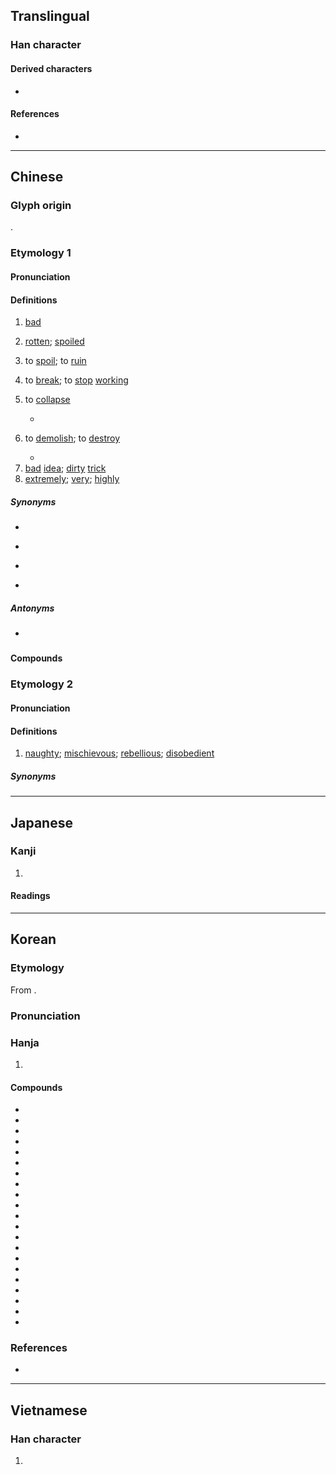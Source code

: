 {{also|壊|坏}}
{{character info}}
==Translingual==
{{Han simplified forms|壞|壊|坏}}

===Han character===
{{Han char|rn=32|rad=土|as=16|sn=19|four=44132|canj=GYWV|ids=⿰土褱}}

====Derived characters====
* {{l|mul|[[蘾]]}}

====References====
* {{Han ref|kx=0242.030|dkj=05590|dj=0481.270|hdz=10500.020|uh=58DE|ud=22750|bh=C361|bd=50017}}

----

==Chinese==

===Glyph origin===
{{Han etym}}
{{Han compound|土|褱|c1=s|c2=p|t1=earth|ls=psc}}.

===Etymology 1===
{{zh-forms|s=坏|alt=坯}}

====Pronunciation====
{{zh-pron
|m=huài
|m-s=huai4
|c=waai6
|c-t=vai5
|g=
|h=pfs=fái;gd=fai4
|j=
|mb=huōi
|md=huâi
|mn=hoāi/twv:hāi
|mn-t=huai6
|w=3hhua
|x=
|mc=y
|oc=y
|ma=y
|ca=LL-Q9186-Justinrleung-壞.wav
|cat=a,v,adv
}}

====Definitions====
{{zh-hanzi}}

# [[bad]]
#: {{zh-x|壞人|'''bad''' person}}
#: {{zh-x|壞 習慣|'''bad''' habits}}
# [[rotten]]; [[spoiled]]
#: {{zh-x|壞 雞蛋|'''rotten''' egg}}
#: {{zh-x|這 蘋果 壞 了。|This apple is '''rotten'''.}}
#: {{zh-x|牛奶 壞 了。|The milk is spoiled.}}
# to [[spoil]]; to [[ruin]]
#: {{zh-x|壞 了 大事|to ruin an important thing}}
#: {{zh-x|過期 的 牛奶 喝 了 會 壞 肚子{zi}。}}
# to [[break]]; to [[stop]] [[working]]
#: {{zh-x|鏡子 摔 壞 了|to have smashed a mirror}}
#: {{zh-x|聽說 掃地 機器人 很 容易 壞。|I've heard that robot vacuums '''breaks''' ('''stops working''') very easily.}}
#: {{zh-x|到 而家 都 仲 未 壞，真係 犀利。|It's amazing, it hasn't '''broken'''.|C}}
# {{lb|zh|classical}} to [[collapse]]
#* {{zh-x|諺 曰：「蠹 眾 而 木 折，隙 大 而 牆 壞。」|The saying runs: 'Many woodworms and the wood snaps, a large fissure and the wall '''collapses'''.'|ref=Shangjunshu}}
# {{lb|zh|classical}} to [[demolish]]; to [[destroy]]
#* {{zh-x|暴君 代作，壞 宮室 以 為{wéi} 汙池，民 無 所 安息。|Oppressive sovereigns arose one after another, who '''pulled down''' houses to make ponds and lakes, so that the people knew not where they could rest in quiet.|ref=Mencius}}
# [[bad]] [[idea]]; [[dirty]] [[trick]]
# [[extremely]]; [[very]]; [[highly]]
#: {{zh-x|嚇 壞 了|to be badly scared}}

=====Synonyms=====
* {{s|bad}}
{{zh-dial}}
{{zh-dial|壞-2}}
* {{s|to spoil}}
{{zh-syn-saurus|朽壞}}
* {{s|to ruin}}
{{zh-syn-saurus|損壞}}
* {{s|extremely}}
{{zh-syn-saurus|極其}}

=====Antonyms=====
* {{sense|bad}} {{zh-l|好}}

====Compounds====
{{zh-der|壞包兒|壞腸子|壞處|壞蛋|壞東西|壞分子|壞話|壞人|壞事|壞水|壞死|壞小子|壞心眼兒|壞血病|壞賬|壞主意|禮崩樂壞|損壞|敗壞|腐壞|破壞|破壞力}}

===Etymology 2===
{{zh-forms|s=坏|alt=獪,乖,契-Siyi,蒯}}
{{rfe|zh}}

====Pronunciation====
{{zh-pron
|c=kwaai4
|c-t=kai3
|cat=a
}}

====Definitions====
{{zh-hanzi}}

# {{lb|zh|Cantonese}} [[naughty]]; [[mischievous]]; [[rebellious]]; [[disobedient]]

=====Synonyms=====
{{zh-dial|頑皮}}

{{zh-cat|Beginning}}

----

==Japanese==
{{ja-kanji forms|壊|壞}}

===Kanji===
{{ja-kanji|grade=|rs=土16|shin=壊}}

# {{rfdef|ja|sort=土16}}

====Readings====
{{ja-readings
|goon=え<ゑ
|kanon=かい<くわい
|kun=こわ-す, こわ-れる, やぶ-る
|nanori=つち
}}

----

==Korean==

===Etymology===
From {{der|ko|ltc|-}} {{ltc-l|壞|id=1}}.

{{collapse|
* {{hanja-dongguk|괭〮|kwáy}}
* {{hanja-sinjeung|괴|kwoy|hun=헐 괴}}
|Historical readings
|bg=#FFFFFF}}

===Pronunciation===
{{ko-hanja-pron|괴|l=y}}

===Hanja===
{{ko-hanja-search}}
{{ko-hanja|무너지다|무너질|괴}}

# {{hanja form of|괴|to [[break]]; to [[collapse]]}}

====Compounds====
{{der-top3|Compounds}}
* {{ko-l|붕괴|崩壞}}
* {{ko-l|파괴|破壞}}
* {{ko-l|괴고|壞苦}}
* {{ko-l|괴결|壞決}}
* {{ko-l|괴멸|壞滅}}
* {{ko-l|괴폐|壞廢}}
* {{ko-l|손괴|損壞}}
* {{ko-l|괴락|壞落}}
* {{ko-l|괴색|壞色}}
* {{ko-l|부괴|腐壞}}
* {{ko-l|괴란|壞亂}}
* {{ko-l|반괴|半壞}}
* {{ko-l|괴저|壞疽}}
* {{ko-l|괴사|壞死}}
* {{ko-l|괴손|壞損}}
* {{ko-l|도괴|倒壞}}
* {{ko-l|잔괴|殘壞}}
* {{ko-l|훼괴|毁壞}}
* {{ko-l|괴변|壞變}}
* {{ko-l|자괴|自壞}}
* {{ko-l|전괴|全壞}}
{{der-bottom}}

===References===
* {{R:hanjadoc|2031}}

----

==Vietnamese==

===Han character===
{{vi-readings|reading=hoại, hoải, hoai|rs=土16}}

# {{rfdef|vi|sort=土16}}